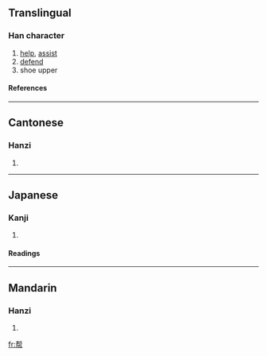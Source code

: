 {{see|幫}}

==Translingual==
===Han character===
{{Han char|rn=50|rad=[[Wiktionary:Chinese radical index 巾|巾]]|as=07|sn=10|four=|canj=[[手]][[中]][[中]][[月]] (QLLB)}}
# [[help]], [[assist]]
# [[defend]]
# shoe upper
====References====
{{Han ref|kx=0332.121|dkj=08928|dj=0637.130|hdz=10736.050|uh=5E2E|ud=24110}}
----

==Cantonese==
===Hanzi===
{{yue-hanzi|jyut=|y=bong1}}
# {{defn|Cantonese}}
----
==Japanese==
===Kanji===
{{ja-kanji|grade=|rs=巾07}}
# {{defn|Japanese}} 
====Readings====
{{ja-readings|on=[[ほう]] (hō)|kun=[[たっける]] (taskeru)}}
----
==Mandarin==
===Hanzi===
{{cmn-hanzi|tra=幫|pin=[[bāng]] (bang1)|wg=pang<sup>1</sup>}}
# {{defn|Mandarin}}

[[fr:帮]]